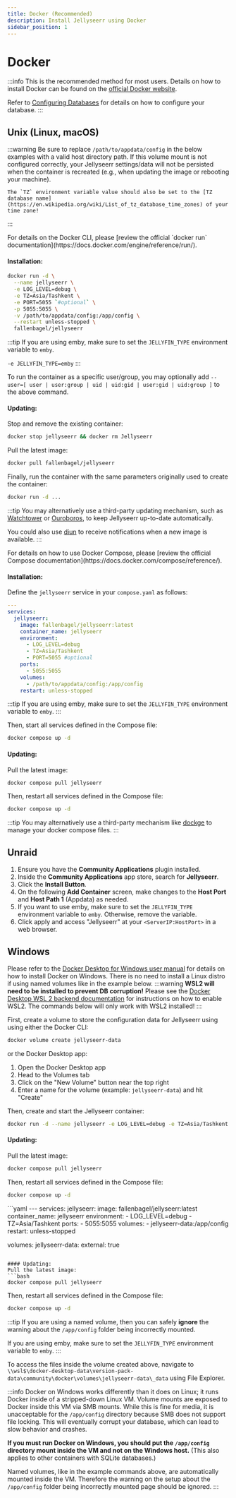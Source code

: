 ```yaml
---
title: Docker (Recommended)
description: Install Jellyseerr using Docker
sidebar_position: 1
---
```

# Docker
:::info
This is the recommended method for most users.
Details on how to install Docker can be found on the [official Docker website](https://docs.docker.com/get-docker/).

Refer to [Configuring Databases](/extending-jellyseerr/database-config#postgresql-options) for details on how to configure your database.
:::

## Unix (Linux, macOS)
:::warning
Be sure to replace `/path/to/appdata/config` in the below examples with a valid host directory path. If this volume mount is not configured correctly, your Jellyseerr settings/data will not be persisted when the container is recreated (e.g., when updating the image or rebooting your machine).

    The `TZ` environment variable value should also be set to the [TZ database name](https://en.wikipedia.org/wiki/List_of_tz_database_time_zones) of your time zone!

:::


<Tabs groupId="docker-methods" queryString>
  <TabItem value="docker-cli" label="Docker CLI">
For details on the Docker CLI, please [review the official `docker run` documentation](https://docs.docker.com/engine/reference/run/).

#### Installation:

```bash
docker run -d \
  --name jellyseerr \
  -e LOG_LEVEL=debug \
  -e TZ=Asia/Tashkent \
  -e PORT=5055 `#optional` \
  -p 5055:5055 \
  -v /path/to/appdata/config:/app/config \
  --restart unless-stopped \
  fallenbagel/jellyseerr
```
:::tip
If you are using emby, make sure to set the `JELLYFIN_TYPE` environment variable to `emby`.

`-e JELLYFIN_TYPE=emby`
:::

To run the container as a specific user/group, you may optionally add `--user=[ user | user:group | uid | uid:gid | user:gid | uid:group ]` to the above command.

#### Updating:

Stop and remove the existing container:
```bash
docker stop jellyseerr && docker rm Jellyseerr
```
Pull the latest image:
```bash
docker pull fallenbagel/jellyseerr
```
Finally, run the container with the same parameters originally used to create the container:
```bash
docker run -d ...
```

:::tip
You may alternatively use a third-party updating mechanism, such as [Watchtower](https://github.com/containrrr/watchtower) or [Ouroboros](https://github.com/pyouroboros/ouroboros), to keep Jellyseerr up-to-date automatically.

You could also use [diun](https://github.com/crazy-max/diun) to receive notifications when a new image is available.
:::
  </TabItem>

  <TabItem value="docker-compose" label="Docker Compose">
For details on how to use Docker Compose, please [review the official Compose documentation](https://docs.docker.com/compose/reference/).

#### Installation:
Define the `jellyseerr` service in your `compose.yaml` as follows:
```yaml
---
services:
  jellyseerr:
    image: fallenbagel/jellyseerr:latest
    container_name: jellyseerr
    environment:
      - LOG_LEVEL=debug
      - TZ=Asia/Tashkent
      - PORT=5055 #optional
    ports:
      - 5055:5055
    volumes:
      - /path/to/appdata/config:/app/config
    restart: unless-stopped
```
:::tip
If you are using emby, make sure to set the `JELLYFIN_TYPE` environment variable to `emby`.
:::

Then, start all services defined in the Compose file:
```bash
docker compose up -d
```

#### Updating:
Pull the latest image:
```bash
docker compose pull jellyseerr
```
Then, restart all services defined in the Compose file:
```bash
docker compose up -d
```
:::tip
You may alternatively use a third-party mechanism like [dockge](https://github.com/louislam/dockge) to manage your docker compose files.
:::
  </TabItem>
</Tabs>


## Unraid

1. Ensure you have the **Community Applications** plugin installed.
2. Inside the **Community Applications** app store, search for **Jellyseerr**.
3. Click the **Install Button**.
4. On the following **Add Container** screen, make changes to the **Host Port** and **Host Path 1** \(Appdata\) as needed.
5. If you want to use emby, make sure to set the `JELLYFIN_TYPE` environment variable to `emby`. Otherwise, remove the variable.
6. Click apply and access "Jellyseerr" at your `<ServerIP:HostPort>` in a web browser.

## Windows

Please refer to the [Docker Desktop for Windows user manual](https://docs.docker.com/docker-for-windows/) for details on how to install Docker on Windows. There is no need to install a Linux distro if using named volumes like in the example below.
:::warning
**WSL2 will need to be installed to prevent DB corruption!** Please see the [Docker Desktop WSL 2 backend documentation](https://docs.docker.com/docker-for-windows/wsl/) for instructions on how to enable WSL2. The commands below will only work with WSL2 installed!
:::

First, create a volume to store the configuration data for Jellyseerr using using either the Docker CLI:
```bash
docker volume create jellyseerr-data
```

or the Docker Desktop app:
1. Open the Docker Desktop app
2. Head to the Volumes tab
3. Click on the "New Volume" button near the top right
4. Enter a name for the volume (example: `jellyseerr-data`) and hit "Create"

Then, create and start the Jellyseerr container:
<Tabs groupId="docker-methods" queryString>
  <TabItem value="docker-cli" label="Docker CLI">
```bash
docker run -d --name jellyseerr -e LOG_LEVEL=debug -e TZ=Asia/Tashkent -p 5055:5055 -v "jellyseerr-data:/app/config" --restart unless-stopped fallenbagel/jellyseerr:latest
```

#### Updating:
Pull the latest image:
```bash
docker compose pull jellyseerr
```
Then, restart all services defined in the Compose file:
```bash
docker compose up -d
```
  </TabItem>

  <TabItem value="docker-compose" label="Docker Compose">
```yaml
---
services:
  jellyseerr:
    image: fallenbagel/jellyseerr:latest
    container_name: jellyseerr
    environment:
      - LOG_LEVEL=debug
      - TZ=Asia/Tashkent
    ports:
      - 5055:5055
    volumes:
      - jellyseerr-data:/app/config
    restart: unless-stopped

volumes:
  jellyseerr-data:
    external: true
```

#### Updating:
Pull the latest image:
```bash
docker compose pull jellyseerr
```
Then, restart all services defined in the Compose file:
```bash
docker compose up -d
```
  </TabItem>
</Tabs>

:::tip
If you are using a named volume, then you can safely **ignore** the warning about the `/app/config` folder being incorrectly mounted.

If you are using emby, make sure to set the `JELLYFIN_TYPE` environment variable to `emby`.
:::

To access the files inside the volume created above, navigate to `\\wsl$\docker-desktop-data\version-pack-data\community\docker\volumes\jellyseerr-data\_data` using File Explorer.

:::info
Docker on Windows works differently than it does on Linux; it runs Docker inside of a stripped-down Linux VM. Volume mounts are exposed to Docker inside this VM via SMB mounts. While this is fine for media, it is unacceptable for the `/app/config` directory because SMB does not support file locking. This will eventually corrupt your database, which can lead to slow behavior and crashes.

**If you must run Docker on Windows, you should put the `/app/config` directory mount inside the VM and not on the Windows host.** (This also applies to other containers with SQLite databases.)

Named volumes, like in the example commands above, are automatically mounted inside the VM. Therefore the warning on the setup about the `/app/config` folder being incorrectly mounted page should be ignored.
:::


